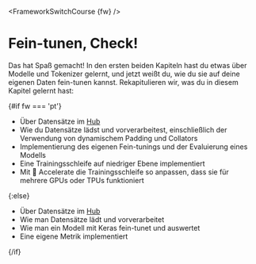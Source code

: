 <FrameworkSwitchCourse {fw} />

# Fein-tunen, Check!

<CourseFloatingBanner
    chapter={3}
    classNames="absolute z-10 right-0 top-0"
/>

Das hat Spaß gemacht! In den ersten beiden Kapiteln hast du etwas über Modelle und Tokenizer gelernt, und jetzt weißt du, wie du sie auf deine eigenen Daten fein-tunen kannst. Rekapitulieren wir, was du in diesem Kapitel gelernt hast:

{#if fw === 'pt'}
* Über Datensätze im [Hub](https://huggingface.co/datasets)
* Wie du Datensätze lädst und vorverarbeitest, einschließlich der Verwendung von dynamischem Padding und Collators
* Implementierung des eigenen Fein-tunings und der Evaluierung eines Modells
* Eine Trainingsschleife auf niedriger Ebene implementiert
* Mit 🤗 Accelerate die Trainingsschleife so anpassen, dass sie für mehrere GPUs oder TPUs funktioniert

{:else}
* Über Datensätze im [Hub](https://huggingface.co/datasets)
* Wie man Datensätze lädt und vorverarbeitet
* Wie man ein Modell mit Keras fein-tunet und auswertet
* Eine eigene Metrik implementiert

{/if}
